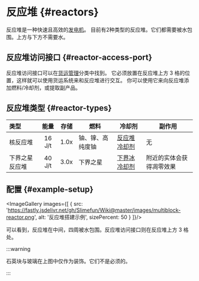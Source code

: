 
# 反应堆 {#reactors}

反应堆是一种快速且高效的[发电机](/Electric-Machines#energy-generation)。
目前有2种类型的反应堆。它们都需要被水包围。上方与下方不需要水。

## 反应堆访问接口 {#reactor-access-port}

反应堆访问接口可以在[货运管理](/Cargo-Management)分类中找到。
它必须放置在反应堆上方 3 格的位置，这样就可以使用货运系统来和反应堆进行交互。
你可以使用它来向反应堆添加燃料/冷却剂，或提取副产品。

## 反应堆类型 {#reactor-types}

| 类型  | 能量 | 存储 | 燃料 | 冷却剂 | 副作用 |
| :--- | :-: | :-: | ---- | ----- | ----- |
| 核反应堆 | 16 J/t |  1.0x  | 铀、镎、高纯度铀 | [反应堆冷却剂](/Coolant-Cells) | 无 |
| 下界之星反应堆 | 40 J/t |  3.0x  | 下界之星 | [下界冰冷却剂](/Coolant-Cells) | 附近的实体会获得凋零效果 |

## 配置 {#example-setup}

<ImageGallery images={[
  {
    src: 'https://fastly.jsdelivr.net/gh/Slimefun/Wiki@master/images/multiblock-reactor.png',
    alt: '反应堆搭建示例',
    sizePercent: 50
  }
]}/>

可以看到，反应堆在中间，四周被水包围。反应堆访问接口则在反应堆上方 3 格处。

:::warning

石英块与玻璃在上图中仅作为装饰。它们不是必须的。

:::
